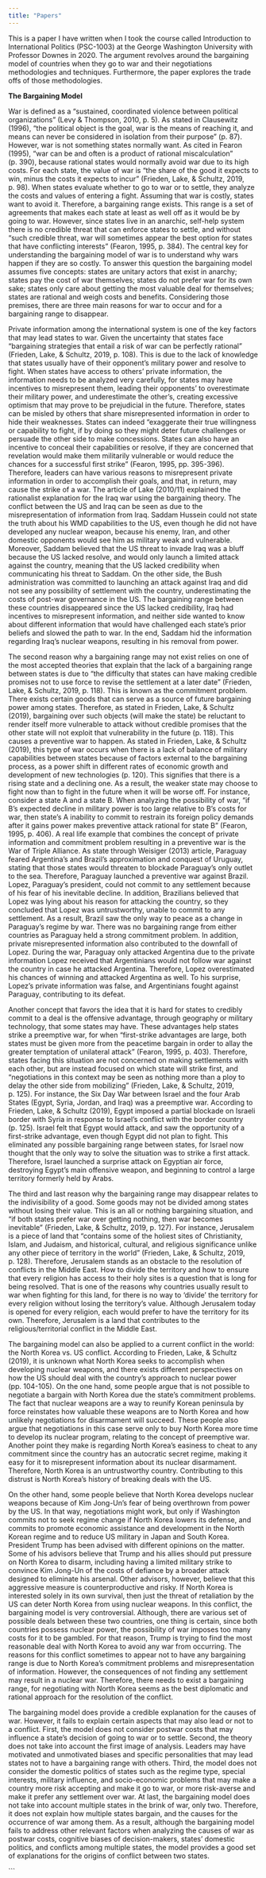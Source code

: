 ```yaml
---
title: "Papers"
---
```


This is a paper I have written when I took the course called Introduction to International Politics (PSC-1003) at the George Washington University with Professor Downes in 2020. The argument revolves around the bargaining model of countries when they go to war and their negotiations methodologies and techniques. Furthermore, the paper explores the trade offs of those methodologies.

**The Bargaining Model**

War is defined as a "sustained, coordinated violence between political organizations" (Levy & Thompson, 2010, p. 5). As stated in Clausewitz (1996), "the political object is the goal, war is the means of reaching it, and means can never be considered in isolation from their purpose" (p. 87). However, war is not something states normally want. As cited in Fearon (1995), "war can be and often is a product of rational miscalculation" (p. 390), because rational states would normally avoid war due to its high costs. For each state, the value of war is "the share of the good it expects to win, minus the costs it expects to incur" (Frieden, Lake, & Schultz, 2019, p. 98). When states evaluate whether to go to war or to settle, they analyze the costs and values of entering a fight. Assuming that war is costly, states want to avoid it. Therefore, a bargaining range exists. This range is a set of agreements that makes each state at least as well off as it would be by going to war. However, since states live in an anarchic, self-help system there is no credible threat that can enforce states to settle, and without "such credible threat, war will sometimes appear the best option for states that have conflicting interests" (Fearon, 1995, p. 384). The central key for understanding the bargaining model of war is to understand why wars happen if they are so costly. To answer this question the bargaining model assumes five concepts: states are unitary actors that exist in anarchy; states pay the cost of war themselves; states do not prefer war for its own sake; states only care about getting the most valuable deal for themselves; states are rational and weigh costs and benefits. Considering those premises, there are three main reasons for war to occur and for a bargaining range to disappear.

Private information among the international system is one of the key factors that may lead states to war. Given the uncertainty that states face "bargaining strategies that entail a risk of war can be perfectly rational" (Frieden, Lake, & Schultz, 2019, p. 108). This is due to the lack of knowledge that states usually have of their opponent's military power and resolve to fight. When states have access to others' private information, the information needs to be analyzed very carefully, for states may have incentives to misrepresent them, leading their opponents' to overestimate their military power, and underestimate the other's, creating excessive optimism that may prove to be prejudicial in the future. Therefore, states can be misled by others that share misrepresented information in order to hide their weaknesses. States can indeed "exaggerate their true willingness or capability to fight, if by doing so they might deter future challenges or persuade the other side to make concessions. States can also have an incentive to conceal their capabilities or resolve, if they are concerned that revelation would make them militarily vulnerable or would reduce the chances for a successful first strike" (Fearon, 1995, pp. 395-396). Therefore, leaders can have various reasons to misrepresent private information in order to accomplish their goals, and that, in return, may cause the strike of a war. The article of Lake (2010/11) explained the rationalist explanation for the Iraq war using the bargaining theory. The conflict between the US and Iraq can be seen as due to the misrepresentation of information from Iraq. Saddam Hussein could not state the truth about his WMD capabilities to the US, even though he did not have developed any nuclear weapon, because his enemy, Iran, and other domestic opponents would see him as military weak and vulnerable. Moreover, Saddam believed that the US threat to invade Iraq was a bluff because the US lacked resolve, and would only launch a limited attack against the country, meaning that the US lacked credibility when communicating his threat to Saddam. On the other side, the Bush administration was committed to launching an attack against Iraq and did not see any possibility of settlement with the country, underestimating the costs of post-war governance in the US. The bargaining range between these countries disappeared since the US lacked credibility, Iraq had incentives to misrepresent information, and neither side wanted to know about different information that would have challenged each state's prior beliefs and slowed the path to war. In the end, Saddam hid the information regarding Iraq's nuclear weapons, resulting in his removal from power.

The second reason why a bargaining range may not exist relies on one of the most accepted theories that explain that the lack of a bargaining range between states is due to "the difficulty that states can have making credible promises not to use force to revise the settlement at a later date" (Frieden, Lake, & Schultz, 2019, p. 118). This is known as the commitment problem. There exists certain goods that can serve as a source of future bargaining power among states. Therefore, as stated in Frieden, Lake, & Schultz (2019), bargaining over such objects (will make the state) be reluctant to render itself more vulnerable to attack without credible promises that the other state will not exploit that vulnerability in the future (p. 118). This causes a preventive war to happen. As stated in Frieden, Lake, & Schultz (2019), this type of war occurs when there is a lack of balance of military capabilities between states because of factors external to the bargaining process, as a power shift in different rates of economic growth and development of new technologies (p. 120). This signifies that there is a rising state and a declining one. As a result, the weaker state may choose to fight now than to fight in the future when it will be worse off. For instance, consider a state A and a state B. When analyzing the possibility of war, "if B's expected decline in military power is too large relative to B's costs for war, then state's A inability to commit to restrain its foreign policy demands after it gains power makes preventive attack rational for state B" (Fearon, 1995, p. 406). A real life example that combines the concept of private information and commitment problem resulting in a preventive war is the War of Triple Alliance. As state through Weisiger (2013) article, Paraguay feared Argentina's and Brazil's approximation and conquest of Uruguay, stating that those states would threaten to blockade Paraguay's only outlet to the sea. Therefore, Paraguay launched a preventive war against Brazil. Lopez, Paraguay's president, could not commit to any settlement because of his fear of his inevitable decline. In addition, Brazilians believed that Lopez was lying about his reason for attacking the country, so they concluded that Lopez was untrustworthy, unable to commit to any settlement. As a result, Brazil saw the only way to peace as a change in Paraguay's regime by war. There was no bargaining range from either countries as Paraguay held a strong commitment problem. In addition, private misrepresented information also contributed to the downfall of Lopez. During the war, Paraguay only attacked Argentina due to the private information Lopez received that Argentinians would not follow war against the country in case he attacked Argentina. Therefore, Lopez overestimated his chances of winning and attacked Argentina as well. To his surprise, Lopez's private information was false, and Argentinians fought against Paraguay, contributing to its defeat.

Another concept that favors the idea that it is hard for states to credibly commit to a deal is the offensive advantage, through geography or military technology, that some states may have. These advantages help states strike a preemptive war, for when "first-strike advantages are large, both states must be given more from the peacetime bargain in order to allay the greater temptation of unilateral attack" (Fearon, 1995, p. 403). Therefore, states facing this situation are not concerned on making settlements with each other, but are instead focused on which state will strike first, and "negotiations in this context may be seen as nothing more than a ploy to delay the other side from mobilizing" (Frieden, Lake, & Schultz, 2019, p. 125). For instance, the Six Day War between Israel and the four Arab States (Egypt, Syria, Jordan, and Iraq) was a preemptive war. According to Frieden, Lake, & Schultz (2019), Egypt imposed a partial blockade on Israeli border with Syria in response to Israel's conflict with the border country (p. 125). Israel felt that Egypt would attack, and saw the opportunity of a first-strike advantage, even though Egypt did not plan to fight. This eliminated any possible bargaining range between states, for Israel now thought that the only way to solve the situation was to strike a first attack. Therefore, Israel launched a surprise attack on Egyptian air force, destroying Egypt's main offensive weapon, and beginning to control a large territory formerly held by Arabs.

The third and last reason why the bargaining range may disappear relates to the indivisibility of a good. Some goods may not be divided among states without losing their value. This is an all or nothing bargaining situation, and "if both states prefer war over getting nothing, then war becomes inevitable" (Frieden, Lake, & Schultz, 2019, p. 127). For instance, Jerusalem is a piece of land that "contains some of the holiest sites of Christianity, Islam, and Judaism, and historical, cultural, and religious significance unlike any other piece of territory in the world" (Frieden, Lake, & Schultz, 2019, p. 128). Therefore, Jerusalem stands as an obstacle to the resolution of conflicts in the Middle East. How to divide the territory and how to ensure that every religion has access to their holy sites is a question that is long for being resolved. That is one of the reasons why countries usually result to war when fighting for this land, for there is no way to 'divide' the territory for every religion without losing the territory's value. Although Jerusalem today is opened for every religion, each would prefer to have the territory for its own. Therefore, Jerusalem is a land that contributes to the religious/territorial conflict in the Middle East.

The bargaining model can also be applied to a current conflict in the world: the North Korea vs. US conflict. According to Frieden, Lake, & Schultz (2019), it is unknown what North Korea seeks to accomplish when developing nuclear weapons, and there exists different perspectives on how the US should deal with the country's approach to nuclear power (pp. 104-105). On the one hand, some people argue that is not possible to negotiate a bargain with North Korea due the state's commitment problems. The fact that nuclear weapons are a way to reunify Korean peninsula by force reinstates how valuable these weapons are to North Korea and how unlikely negotiations for disarmament will succeed. These people also argue that negotiations in this case serve only to buy North Korea more time to develop its nuclear program, relating to the concept of preemptive war. Another point they make is regarding North Korea's easiness to cheat to any commitment since the country has an autocratic secret regime, making it easy for it to misrepresent information about its nuclear disarmament. Therefore, North Korea is an untrustworthy country. Contributing to this distrust is North Korea's history of breaking deals with the US.

On the other hand, some people believe that North Korea develops nuclear weapons because of Kim Jong-Un's fear of being overthrown from power by the US. In that way, negotiations might work, but only if Washington commits not to seek regime change if North Korea lowers its defense, and commits to promote economic assistance and development in the North Korean regime and to reduce US military in Japan and South Korea. President Trump has been advised with different opinions on the matter. Some of his advisors believe that Trump and his allies should put pressure on North Korea to disarm, including having a limited military strike to convince Kim Jong-Un of the costs of defiance by a broader attack designed to eliminate his arsenal. Other advisors, however, believe that this aggressive measure is counterproductive and risky. If North Korea is interested solely in its own survival, then just the threat of retaliation by the US can deter North Korea from using nuclear weapons. In this conflict, the bargaining model is very controversial. Although, there are various set of possible deals between these two countries, one thing is certain, since both countries possess nuclear power, the possibility of war imposes too many costs for it to be gambled. For that reason, Trump is trying to find the most reasonable deal with North Korea to avoid any war from occurring. The reasons for this conflict sometimes to appear not to have any bargaining range is due to North Korea's commitment problems and misrepresentation of information. However, the consequences of not finding any settlement may result in a nuclear war. Therefore, there needs to exist a bargaining range, for negotiating with North Korea seems as the best diplomatic and rational approach for the resolution of the conflict.

The bargaining model does provide a credible explanation for the causes of war. However, it fails to explain certain aspects that may also lead or not to a conflict. First, the model does not consider postwar costs that may influence a state's decision of going to war or to settle. Second, the theory does not take into account the first image of analysis. Leaders may have motivated and unmotivated biases and specific personalities that may lead states not to have a bargaining range with others. Third, the model does not consider the domestic politics of states such as the regime type, special interests, military influence, and socio-economic problems that may make a country more risk accepting and make it go to war, or more risk-averse and make it prefer any settlement over war. At last, the bargaining model does not take into account multiple states in the brink of war, only two. Therefore, it does not explain how multiple states bargain, and the causes for the occurrence of war among them. As a result, although the bargaining model fails to address other relevant factors when analyzing the causes of war as postwar costs, cognitive biases of decision-makers, states' domestic politics, and conflicts among multiple states, the model provides a good set of explanations for the origins of conflict between two states.

\`\`\`

